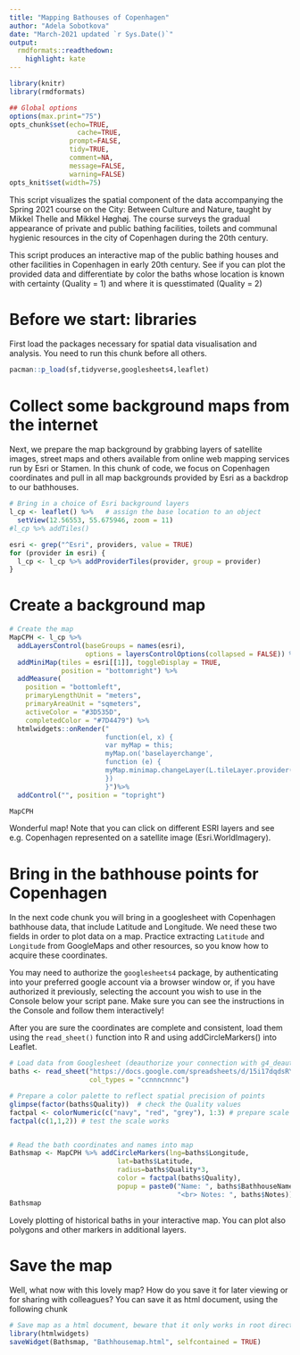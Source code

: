 ```yaml
---
title: "Mapping Bathouses of Copenhagen"
author: "Adela Sobotkova"
date: "March-2021 updated `r Sys.Date()`"
output:
  rmdformats::readthedown:
    highlight: kate
---
```


```r
library(knitr)
library(rmdformats)

## Global options
options(max.print="75")
opts_chunk$set(echo=TRUE,
	             cache=TRUE,
               prompt=FALSE,
               tidy=TRUE,
               comment=NA,
               message=FALSE,
               warning=FALSE)
opts_knit$set(width=75)
```

This script visualizes the spatial component of the data accompanying the Spring 2021 course on the City: Between Culture and Nature, taught by Mikkel Thelle and Mikkel Høghøj. 
The course surveys the gradual appearance of private and public bathing facilities, toilets and communal hygienic resources in the city of Copenhagen during the 20th century.

This script produces an interactive map of the public bathing houses and other facilities in Copenhagen in early 20th century.
See if you can plot the provided data and differentiate by color the baths whose location is known with certainty (Quality = 1) and where it is quesstimated (Quality = 2)

# Before we start: libraries
First load the packages necessary for spatial data visualisation and analysis. You need to run this chunk before all others. 
```r
pacman::p_load(sf,tidyverse,googlesheets4,leaflet)
```

# Collect some background maps from the internet
Next, we prepare the map background by grabbing layers of satellite images, street maps and others available from online web mapping services run by Esri or Stamen. In this chunk of code, we focus on Copenhagen coordinates and pull in all map backgrounds provided by Esri as a backdrop to our bathhouses.  
```r
# Bring in a choice of Esri background layers  
l_cp <- leaflet() %>%   # assign the base location to an object
  setView(12.56553, 55.675946, zoom = 11)
#l_cp %>% addTiles()

esri <- grep("^Esri", providers, value = TRUE)
for (provider in esri) {
  l_cp <- l_cp %>% addProviderTiles(provider, group = provider)
}
```

# Create a background map
```r
# Create the map
MapCPH <- l_cp %>%
  addLayersControl(baseGroups = names(esri),
                   options = layersControlOptions(collapsed = FALSE)) %>%
  addMiniMap(tiles = esri[[1]], toggleDisplay = TRUE,
             position = "bottomright") %>%
  addMeasure(
    position = "bottomleft",
    primaryLengthUnit = "meters",
    primaryAreaUnit = "sqmeters",
    activeColor = "#3D535D",
    completedColor = "#7D4479") %>% 
  htmlwidgets::onRender("
                        function(el, x) {
                        var myMap = this;
                        myMap.on('baselayerchange',
                        function (e) {
                        myMap.minimap.changeLayer(L.tileLayer.provider(e.name));
                        })
                        }")%>%
  addControl("", position = "topright")

MapCPH

```

Wonderful map! Note that you can click on different ESRI layers and see e.g. Copenhagen represented on a satellite image (Esri.WorldImagery).

# Bring in the bathhouse points for Copenhagen
In the next code chunk you will bring in a googlesheet with Copenhagen bathhouse data, that include Latitude and Longitude. We need these two fields in order to plot data on a map. Practice extracting `Latitude` and `Longitude` from GoogleMaps and other resources, so you know how to acquire these coordinates. 

You may need to authorize the `googlesheets4` package, by authenticating into your preferred google account via a browser window or, if you have authorized it previously, selecting the account you wish to use  in the Console below your script pane.  Make sure you can see the instructions in the Console and follow them interactively!

After you are sure the coordinates are complete and consistent, load them using the `read_sheet()` function into R and using addCircleMarkers() into Leaflet. 
```r
# Load data from Googlesheet (deauthorize your connection with g4_deauth() if read_sheet() gives you trouble)
baths <- read_sheet("https://docs.google.com/spreadsheets/d/15i17dqdsRYv6tdboZIlxTmhdcaN-JtgySMXIXwb5WfE/edit#gid=0",
                    col_types = "ccnnncnnnc")

# Prepare a color palette to reflect spatial precision of points
glimpse(factor(baths$Quality))  # check the Quality values
factpal <- colorNumeric(c("navy", "red", "grey"), 1:3) # prepare scale
factpal(c(1,1,2)) # test the scale works


# Read the bath coordinates and names into map
Bathsmap <- MapCPH %>% addCircleMarkers(lng=baths$Longitude,
                           lat=baths$Latitude,
                           radius=baths$Quality*3,
                           color = factpal(baths$Quality),
                           popup = paste0("Name: ", baths$BathhouseName,
                                          "<br> Notes: ", baths$Notes))
Bathsmap

```
Lovely plotting of historical baths  in your interactive map. You can plot also polygons and other markers in additional layers. 

# Save the map 
Well, what now with this lovely map? How do you save it for later viewing or for sharing with colleagues? You can save it as html document, using the following chunk 
```r
# Save map as a html document, beware that it only works in root directory
library(htmlwidgets)
saveWidget(Bathsmap, "Bathhousemap.html", selfcontained = TRUE)
```

